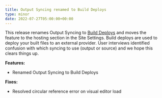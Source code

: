 ```yaml
---
title: Output Syncing renamed to Build Deploys
type: minor
date: 2022-07-27T05:00:00+00:00
---
```

This release renames Output Syncing to [Build Deploys](/documentation/developer-articles/output-a-built-site-from-cloudcannon-to-an-external-provider/) and moves the feature to the hosting section in the Site Settings. Build deploys are used to deploy your built files to an external provider. User interviews identified confusion with which syncing to use (output or source) and we hope this clears things up.

**Features:**

* Renamed Output Syncing to Build Deploys

**Fixes:**

* Resolved circular reference error on visual editor load